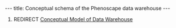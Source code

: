 ---
title: Conceptual schema of the Phenoscape data warehouse
---

#REDIRECT [[Conceptual Model of Data Warehouse]]